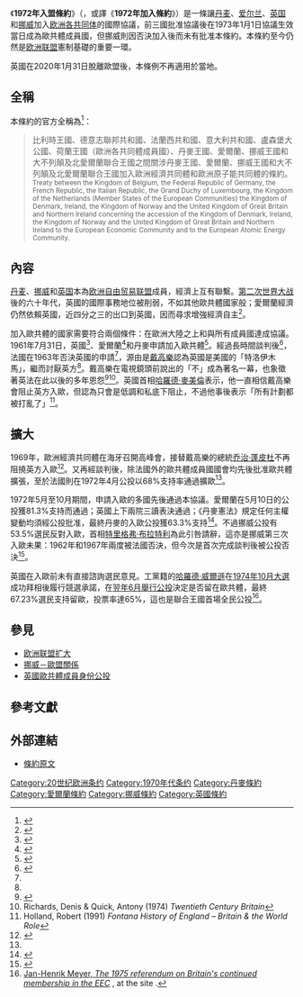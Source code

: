 {{Infobox Treaty
| name = 1972年入盟條約<br><Small>{{lang|En|Treaty of Accession 1972}}</small>
| long_name =  {{Collapsible list
  | title = 條約全稱
  | liststyle = text-align:center;
  | 比利時王國、德意志聯邦共和國、法蘭西共和國、意大利共和國、盧森堡大公國、荷蘭王國（歐洲各共同體成員國）、丹麥王國、愛爾蘭、挪威王國和大不列顛及北愛爾蘭聯合王國之間關涉丹麥王國、愛爾蘭、挪威王國和大不列顛及北愛爾蘭聯合王國加入歐洲經濟共同體和歐洲原子能共同體的條約}}
| image = Treaty of Accession 1972 European Communities map.svg
| image_width = 300
| caption = 藍色為條約簽署前的歐共體成員國；黃色為新加入的國家；紅色為未能加入的國家
| date_signed = {{startdate|1972|1|22}}
| location_signed = [[布鲁塞尔-首都大区|布魯塞爾]]
| date_effective = {{startdate|1973|1|1}}
| condition_effective = 獲丹麥、愛爾蘭、挪威、英國及六個歐洲各共同體批准
| signatories = {{Bulleted list|{{flagicon|European Union}} [[欧洲各共同体|欧洲各共同体]]（[[核心六国|核心六国]]）|{{DEN}}|{{IRE}}|{{GBR}}（[[英國脫歐|2020年退出]]）|{{NOR}}（未有批准）}}
| ratifiers = {{Composition bar|9|10|#9999FF}} 
| depositor = 意大利共和國政府
| languages = 歐洲各共同體四種[[歐洲聯盟語言|官方語言]]：[[丹麦语|丹麦语]]、[[英语|英语]]、[[愛爾蘭語|愛爾蘭語]]和[[挪威语|挪威语]]}}

《'''1972年入盟條約'''》（{{lang-en|''Treaty of Accession 1972''}}，或譯《'''1972年加入條約'''》）是一條讓[[丹麦|丹麦]]、[[爱尔兰|爱尔兰]]、[[英国|英国]]和[[挪威|挪威]]加入[[欧洲各共同体|欧洲各共同体]]的國際協議，前三國批准協議後在1973年1月1日協議生效當日成為歐共體成員國，但挪威則因{{tsl|en|1972 Norwegian European Communities membership referendum|1972年挪威歐洲各共同體會籍公投|1972年9月公投}}否決加入後而未有批准本條約。本條約至今仍然是[[欧洲联盟|欧洲联盟]]憲制基礎的重要一環。

英國在2020年1月31日脫離歐盟後，本條例不再適用於當地。

== 全稱 ==
本條約的官方全稱為<ref>{{cite web|title=Treaty concerning the accession ... (from Official Journal of the European Communities, Special Edition 27 March 1972)|url=https://eur-lex.europa.eu/legal-content/EN/TXT/PDF/?uri=CELEX:11972B/TXT&from=EN|accessdate=2019-03-30|publisher=Publications Office of the EU|website=EUR-LEX|archive-date=2020-12-30|archive-url=https://web.archive.org/web/20201230005229/https://eur-lex.europa.eu/legal-content/EN/TXT/PDF/?uri=CELEX%3A11972B%2FTXT&from=EN|dead-url=no}}</ref>：

<blockquote>比利時王國、德意志聯邦共和國、法蘭西共和國、意大利共和國、盧森堡大公國、荷蘭王國（歐洲各共同體成員國）、丹麥王國、愛爾蘭、挪威王國和大不列顛及北愛爾蘭聯合王國之間關涉丹麥王國、愛爾蘭、挪威王國和大不列顛及北愛爾蘭聯合王國加入歐洲經濟共同體和歐洲原子能共同體的條約。<br><small>Treaty between the Kingdom of Belgium, the Federal Republic of Germany, the French Republic, the Italian Republic, the Grand Duchy of Luxembourg, the Kingdom of the Netherlands (Member States of the European Communities) the Kingdom of Denmark, Ireland, the Kingdom of Norway and the United Kingdom of Great Britain and Northern Ireland concerning the accession of the Kingdom of Denmark, Ireland, the Kingdom of Norway and the United Kingdom of Great Britain and Northern Ireland to the European Economic Community and to the European Atomic Energy Community.</small></blockquote>

== 內容 ==
[[丹麦|丹麦]]、[[挪威|挪威]]和[[英国|英国]]本為[[欧洲自由贸易联盟|欧洲自由贸易联盟]]成員，經濟上互有聯繫。[[第二次世界大战|第二次世界大战]]後的六十年代，英國的國際事務地位被削弱，不如其他歐共體國家般；愛爾蘭經濟仍然依賴英國，近四分之三的出口到英國，因而尋求增強經濟自主<ref name="Histoire">{{cite web|url=http://www.histoire-pour-tous.fr/dossiers/90-histoire-de-la-construction-europeenne/1422-1er-elargissement-de-la-cee-1er-janvier-1973.html|title=1er élargissement de la CEE (1er Janvier 1973)|publisher=|accessdate=2020-09-01|archive-date=2017-11-30|archive-url=https://web.archive.org/web/20171130201434/http://www.histoire-pour-tous.fr/dossiers/90-histoire-de-la-construction-europeenne/1422-1er-elargissement-de-la-cee-1er-janvier-1973.html|dead-url=yes}}</ref>。

加入歐共體的國家需要符合兩個條件：在歐洲大陸之上和與所有成員國達成協議。1961年7月31日，英國<ref>{{cite web |url=http://www.cvce.eu/content/publication/2002/9/3/a5c95873-aca0-4e9f-be93-53a36918041d/publishable_en.pdf |title=Address given by Harold Macmillan on the United Kingdom's application for membership to the EC |date=1961-07-31 |publisher=Le Centre Virtuel de la Connaissance sur l'Europe |accessdate=2020-09-01 |archive-date=2017-03-29 |archive-url=https://web.archive.org/web/20170329123807/http://www.cvce.eu/content/publication/2002/9/3/a5c95873-aca0-4e9f-be93-53a36918041d/publishable_en.pdf |dead-url=yes }}</ref>、愛爾蘭<ref name=Europa>{{cite web|url=http://ec.europa.eu/ireland/ireland_in_the_eu/index1_en.htm|title=Ireland in the EU - Joining the European Community|publisher=European Union|accessdate=2020-09-01|archive-date=2016-06-06|archive-url=https://web.archive.org/web/20160606010430/http://ec.europa.eu/ireland/ireland_in_the_eu/index1_en.htm|dead-url=no}}</ref>和丹麥申請加入歐共體<ref>{{cite web |url=http://news.bbc.co.uk/2/hi/europe/3583801.stm |title=A timeline of the EU |publisher=BBC News |accessdate=2020-09-01 |archive-date=2020-11-16 |archive-url=https://web.archive.org/web/20201116030806/http://news.bbc.co.uk/2/hi/europe/3583801.stm |dead-url=no }}</ref>。經過長時間談判後<ref>{{cite web |url=http://www.voxeu.org/article/britain-s-eu-membership-new-insight-economic-history |title=Britain’s EU membership: New insight from economic history |publisher=VOX, CEPR’s Policy Portal |accessdate=2020-09-01 |archive-date=2020-12-27 |archive-url=https://web.archive.org/web/20201227104447/https://voxeu.org/article/britain-s-eu-membership-new-insight-economic-history |dead-url=no }}</ref>，法國在1963年否決英國的申請<ref name=Europa />，源由是[[夏爾·戴高樂|戴高樂]]認為英國是美國的「特洛伊木馬」，繼而討厭英方<ref name="Histoire" />。戴高樂在電視鏡頭前說出的「不」成為著名一幕，也象徵著英法在此以後的多年恩怨<ref>{{cite web|url=http://news.bbc.co.uk/onthisday/hi/dates/stories/november/27/newsid_4187000/4187714.stm|title=BBC ON THIS DAY - 27 - 1967: De Gaulle says 'non' to Britain - again|publisher=|accessdate=2020-09-01|archive-date=2018-02-14|archive-url=https://web.archive.org/web/20180214054618/http://news.bbc.co.uk/onthisday/hi/dates/stories/november/27/newsid_4187000/4187714.stm|dead-url=no}}</ref><ref name="R+Q">Richards, Denis & Quick, Antony (1974) ''Twentieth Century Britain''</ref>。英國首相[[哈羅德·麥美倫|哈羅德·麥美倫]]表示，他一直相信戴高樂會阻止英方入歐，但認為只會是低調和私底下阻止，不過他事後表示「所有計劃都被打亂了」<ref name="FontanaHistory">Holland, Robert (1991) ''Fontana History of England – Britain & the World Role''</ref>。

== 擴大 ==
1969年，歐洲經濟共同體在海牙召開高峰會，接替戴高樂的總統[[乔治·蓬皮杜|乔治·蓬皮杜]]不再阻撓英方入歐<ref>{{cite web |url=http://www.cvce.eu/content/publication/1997/10/13/33078789-8030-49c8-b4e0-15d053834507/publishable_en.pdf |title=Final communiqué of the Hague Summit |date=1969-12-02 |publisher=Le Centre Virtuel de la Connaissance sur l'Europe |accessdate=2020-09-01 |archive-date=2018-07-12 |archive-url=https://web.archive.org/web/20180712022405/https://www.cvce.eu/content/publication/1997/10/13/33078789-8030-49c8-b4e0-15d053834507/publishable_en.pdf |dead-url=yes }}</ref>。又再經談判後，除法國外的歐共體成員國國會均先後批准歐共體擴張，至於法國則在1972年4月公投以68%支持率通過擴歐<ref name="Histoire" />。

1972年5月至10月期間，申請入歐的多國先後通過本協議。愛爾蘭在5月10日的公投獲81.3%支持而通過；英國上下兩院三讀表決通過；《丹麥憲法》規定任何主權變動均須經公投批准，最終丹麥的入歐公投獲63.3%支持<ref>{{cite web|url=http://sekr.uvm.dk/historie/tekster_tidssoejle/tid_hist/dan_ja_1972.html|title=Danmarkshistorien: Ja til EF 1972|publisher=Undervisningsministeriet (Education Ministry)|dead-url=yes|archiveurl=https://web.archive.org/web/20070610074546/http://sekr.uvm.dk/historie/tekster_tidssoejle/tid_hist/dan_ja_1972.html|archivedate=2007-06-10|accessdate=2020-09-01}}</ref>。不過挪威公投有53.5%選民反對入歐，首相[[特里格弗·布拉特利|特里格弗·布拉特利]]為此引咎請辭，這亦是挪威第三次入歐未果：1962年和1967年兩度被法國否決，但今次是首次完成談判後被公投否決<ref>{{cite web|url=http://www.ssb.no/euvalg|title=Folkeavstemningen om EU (opphørt) - SSB|work=ssb.no|accessdate=2020-09-01|archive-date=2020-10-23|archive-url=https://web.archive.org/web/20201023061803/https://www.ssb.no/euvalg|dead-url=no}}</ref>。

英國在入歐前未有直接諮詢選民意見。工黨籍的[[哈羅德·威爾遜|哈羅德·威爾遜]]在[[1974年10月英國大選|1974年10月大選]]成功拜相後履行競選承諾，在[[英國歐共體成員身份公投|翌年6月舉行公投]]決定是否留在歐共體，最終67.23%選民支持留歐，投票率達65%，這也是聯合王國首場全民公投<ref>[http://www.cvce.eu/obj/jan_henrik_meyer_the_1975_referendum_on_britain_s_continued_membership_in_the_eec-en-eb67b6cf-33ef-4f79-9510-b6fab56d2509.html Jan-Henrik Meyer, ''The 1975 referendum on Britain's continued membership in the EEC''] {{Wayback|url=http://www.cvce.eu/obj/jan_henrik_meyer_the_1975_referendum_on_britain_s_continued_membership_in_the_eec-en-eb67b6cf-33ef-4f79-9510-b6fab56d2509.html |date=20210112170039 }}, at the site {{tsl|en|Centre virtuel de la connaissance sur l'Europe||Centre virtuel de la connaissance sur l'Europe}}.</ref>。

== 參見 ==
* [[欧洲联盟扩大|欧洲联盟扩大]]
* [[挪威－歐盟關係|挪威－歐盟關係]]
* [[英國歐共體成員身份公投|英國歐共體成員身份公投]]

== 參考文獻 ==
{{Reflist}}

== 外部連結 ==
* [http://eur-lex.europa.eu/LexUriServ/LexUriServ.do?uri=OJ:L:1972:073:FULL:EN:PDF 條約原文]{{Wayback|url=http://eur-lex.europa.eu/LexUriServ/LexUriServ.do?uri=OJ:L:1972:073:FULL:EN:PDF |date=20201112025553 }}

{{欧盟协议与宣言}}
{{英國脫歐}}

[[Category:20世纪欧洲条约|Category:20世纪欧洲条约]]
[[Category:1970年代条约|Category:1970年代条约]]
[[Category:丹麥條約|Category:丹麥條約]]
[[Category:愛爾蘭條約|Category:愛爾蘭條約]]
[[Category:挪威條約|Category:挪威條約]]
[[Category:英國條約|Category:英國條約]]